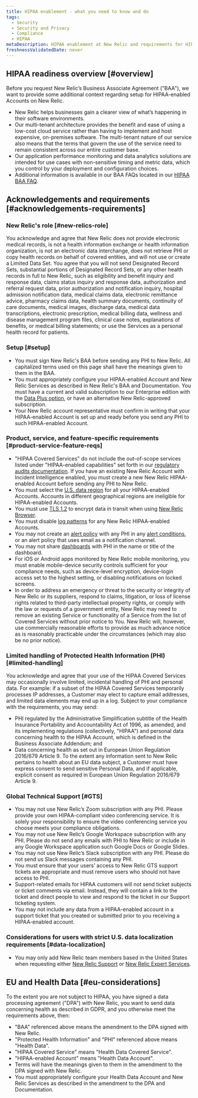 ```yaml
---
title: HIPAA enablement - what you need to know and do
tags:
  - Security
  - Security and Privacy
  - Compliance
  - HIPAA
metaDescription: HIPAA enablement at New Relic and requirements for HIPAA-enabled acccounts.
freshnessValidatedDate: never
---
```


## HIPAA readiness overview [#overview]

Before you request New Relic’s Business Associate Agreement ("BAA"), we want to provide some additional context regarding setup for HIPAA-enabled Accounts on New Relic.

* New Relic helps businesses gain a clearer view of what’s happening in their software environments.
* Our multi-tenant architecture provides the benefit and ease of using a low-cost cloud service rather than having to implement and host expensive, on-premises software. The multi-tenant nature of our service also means that the terms that govern the use of the service need to remain consistent across our entire customer base.
* Our application performance monitoring and data analytics solutions are intended for use cases with non-sensitive timing and metric data, which you control by your deployment and configuration choices.
* Additional information is available in our BAA FAQs located in our [HIPAA BAA FAQ](https://newrelic.com/termsandconditions/hipaabaaFAQ).

## Acknowledgements and requirements [#acknowledgements-requirements]

### New Relic's role [#new-relics-role]

You acknowledge and agree that New Relic does not provide electronic medical records, is not a health information exchange or health information organization, is not an electronic data interchange, does not retrieve PHI or copy health records on behalf of covered entities, and will not use or create a Limited Data Set.  You agree that you will not send Designated Record Sets, substantial portions of Designated Record Sets, or any other health records in full to New Relic, such as eligibility and benefit inquiry and response data, claims status inquiry and response data, authorization and referral request data, prior authorization and notification inquiry, hospital admission notification data, medical claims data, electronic remittance advice, pharmacy claims data, health summary documents, continuity of care documents, medical images, discharge data, medical data transcriptions, electronic prescription, medical billing data, wellness and disease management program files, clinical case notes, explanations of benefits, or medical billing statements; or use the Services as a personal health record for patients.

### Setup [#setup]

* You must sign New Relic's BAA before sending any PHI to New Relic. All capitalized terms used on this page shall have the meanings given to them in the BAA.
* You must appropriately configure your HIPAA-enabled Account and New Relic Services as described in New Relic's BAA and Documentation. You must have a current and valid subscription to our Enterprise edition with the [Data Plus option](/docs/accounts/accounts-billing/new-relic-one-pricing-billing/data-ingest-billing#data-plus), or have an alternative New Relic-approved subscription.
* Your New Relic account representative must confirm in writing that your HIPAA-enabled Account is set up and ready before you send any PHI to such HIPAA-enabled Account.

### Product, service, and feature-specific requirements [#product-service-feature-reqs]

* "HIPAA Covered Services" do not include the out-of-scope services listed under "HIPAA-enabled capabilities" set forth in our [regulatory audits documentation](/docs/security/security-privacy/compliance/regulatory-audits-new-relic-services/).  If you have an existing New Relic Account with Incident Intelligence enabled, you must create a new New Relic HIPAA-enabled Account before sending any PHI to New Relic.
* You must select the [U.S. data region](/docs/using-new-relic/welcome-new-relic/get-started/our-eu-us-region-data-centers/) for all your HIPAA-enabled Accounts. Accounts in different geographical regions are ineligible for HIPAA-enabled Accounts.
* You must use [TLS 1.2](/docs/using-new-relic/cross-product-functions/install-configure/networks/#tls) to encrypt data in transit when using [New Relic Browser](/docs/browser/browser-monitoring/getting-started/introduction-browser-monitoring/).
* You must disable [log patterns](/docs/logs/log-management/ui-data/find-unusual-logs-log-patterns/#availability) for any New Relic HIPAA-enabled Accounts.
* You may not create an [alert policy](/docs/alerts-applied-intelligence/new-relic-alerts/alert-policies/create-edit-or-find-alert-policy/) with any PHI in any [alert conditions](/docs/alerts-applied-intelligence/new-relic-alerts/alert-conditions/create-nrql-alert-conditions/), or an alert policy that uses email as a notification channel.
* You may not share [dashboards](/docs/query-your-data/explore-query-data/dashboards/introduction-dashboards) with PHI in the name or title of the dashboard.
* For iOS or Android apps monitored by New Relic mobile monitoring, you must enable mobile-device security controls sufficient for your compliance needs, such as device-level encryption, device-login access set to the highest setting, or disabling notifications on locked screens.
* In order to address an emergency or threat to the security or integrity of New Relic or its suppliers, respond to claims, litigation, or loss of license rights related to third-party intellectual property rights, or comply with the law or requests of a government entity, New Relic may need to remove an existing Service or functionality of a Service from the list of Covered Services without prior notice to You.  New Relic will, however, use commercially reasonable efforts to provide as much advance notice as is reasonably practicable under the circumstances (which may also be no prior notice).

### Limited handling of Protected Health Information (PHI) [#limited-handling]

You acknowledge and agree that your use of the HIPAA Covered Services may occasionally involve limited, incidental handling of PHI and personal data. For example: if a subset of the HIPAA Covered Services temporarily processes IP addresses, a Customer may elect to capture email addresses, and limited data elements may end up in a log. Subject to your compliance with the requirements, you may send:

* PHI regulated by the Administrative Simplification subtitle of the Health Insurance Portability and Accountability Act of 1996, as amended, and its implementing regulations (collectively, "HIPAA") and personal data concerning health to the HIPAA Account, which is defined in the Business Associate Addendum; and
* Data concerning health as set out in European Union Regulation 2016/679 Article 9. To the extent any information sent to New Relic pertains to health about an EU data subject, a Customer must have express consent to send sensitive Personal Data, and if applicable, explicit consent as required in European Union Regulation 2016/679 Article 9.

### Global Technical Support [#GTS]

* You may not use New Relic’s Zoom subscription with any PHI. Please provide your own HIPAA-compliant video conferencing service. It is solely your responsibility to ensure the video conferencing service you choose meets your compliance obligations.
* You may not use New Relic’s Google Workspace subscription with any PHI. Please do not send any emails with PHI to New Relic or include in any Google Workspace application such Google Docs or Google Slides.
* You may not use New Relic’s Slack subscription with any PHI. Please do not send us Slack messages containing any PHI.
* You must ensure that your users’ access to New Relic GTS support tickets are appropriate and must remove users who should not have access to PHI.
* Support-related emails for HIPAA customers will not send ticket subjects or ticket comments via email. Instead, they will contain a link to the ticket and direct people to view and respond to the ticket in our Support ticketing system.
* You may not include any data from a HIPAA-enabled account in a support ticket that you created or submitted prior to you receiving a HIPAA-enabled account.

### Considerations for users with strict U.S. data localization requirements [#data-localization]

* You may only add New Relic team members based in the United States when requesting either [New Relic Support](https://support.newrelic.com/) or [New Relic Expert Services](https://newrelic.com/expertservices).

## EU and Health Data [#eu-considerations]

To the extent you are not subject to HIPAA, you have signed a data processing agreement ("DPA") with New Relic, you want to send data concerning health as described in GDPR, and you otherwise meet the requirements above, then:

* "BAA" referenced above means the amendment to the DPA signed with New Relic.
* "Protected Health Information" and "PHI" referenced above means "Health Data".
* "HIPAA Covered Service" means "Health Data Covered Service".
* "HIPAA-enabled Account" means "Health Data Account".
* Terms will have the meanings given to them in the amendment to the DPA signed with New Relic.
* You must appropriately configure your Health Data Account and New Relic Services as described in the amendment to the DPA and Documentation.
